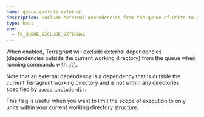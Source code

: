 ```yaml
---
name: queue-exclude-external
description: Exclude external dependencies from the queue of Units to run.
type: bool
env:
  - TG_QUEUE_EXCLUDE_EXTERNAL
---
```


When enabled, Terragrunt will exclude external dependencies (dependencies outside the current working directory) from the queue when running commands with [`all`](/docs/reference/cli/commands/run#all).

Note that an external dependency is a dependency that is outside the current Terragrunt working directory and is not within any directories specified by [`queue-include-dir`](/docs/reference/cli/commands/run#queue-include-dir).

This flag is useful when you want to limit the scope of execution to only units within your current working directory structure.
